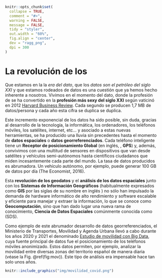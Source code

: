 ```r
knitr::opts_chunk$set(
  collapse = TRUE,
  comment = "#>",
  warning = FALSE,
  message = FALSE,
  tidy = "styler",
  out.width = "60%",
  fig.align = "center",
  dev = "ragg_png",
  dpi = 300
)
```

# La revolución de los \index{geodatos}

Que estamos en la la *era del dato*, que los *datos son el petróleo del siglo
XXI* y que estamos rodeados de datos es una cuestión que ya hemos hecho
inherente a nosotros. Vivimos en el momento del dato, donde la profesión de
\index{Data Scientist} se ha convertido en la **profesión más sexy del siglo XXI**
según vaticinó en 2012 [Harvard Business
Review](https://hbr.org/2012/10/data-scientist-the-sexiest-job-of-the-21st-century).
Cada segundo se producen 1,7 MB de datos/persona y cada año esta cifra se
duplica se duplica.

Este incremento exponencial de los datos ha sido posible, sin duda, gracias al
desarrollo de la tecnología, la informática, los ordenadores, los teléfonos
móviles, los satélites, internet, etc... y asociado a estas nuevas herramientas,
se ha producido una lluvia sin precedentes hasta el momento de **datos
espaciales** o **datos georreferenciados**. Cada teléfono inteligente tiene un
**Receptor de posicionamiento Global** (en inglés, \index{Global Positioning System},
**GPS**) y, además, convivimos con una multitud de sensores en dispositivos que
van desde satélites y vehículos semi-autónomos hasta científicos ciudadanos que
miden incesantemente cada parte del mundo. La tasa de datos producidos es
abrumadora. Un vehículo autónomo, por ejemplo, puede generar 100 GB de datos por
día (The Economist, 2016).

Esta **revolución de los geodatos** y el **análisis de los datos espaciales**
junto con los **Sistemas de Información Geográficos** (habitualmente expresados
como **GIS** por las siglas de su nombre en inglés \index{Geographical Information
System}) no sólo han impulsado la demanda de hardware informático de alto
rendimiento y software escalable y eficiente para manejar y extraer la
información, lo que se conoce como **Geocomputación**, sino que han dado lugar
una nueva rama de conocimiento, **Ciencia de Datos Espaciales** comúnmente
conocida como \index{Spatial Data Scicene} (SDS).

Como ejemplo de este abrumador desarrollo de datos georreferenciados, el
Ministerio de Transportes, Movilidad y Agenda Urbana llevó a cabo durante los
años 2020 y 2021 el denominado [Estudio de movilidad con Big
Data](https://www.mitma.gob.es/ministerio/covid-19/evolucion-movilidad-big-data),
cuya fuente principal de datos fue el posicionamiento de los teléfonos móviles
anonimizado. Estos datos permiten, por ejemplo, analizar la movilidad entre
diversas zonas del territorio español de manera diaria (véase la Fig.
\@ref(fig:mov)). Este tipo de análisis era impensable hace tan solo unos años.

```r

knitr::include_graphics("img/movilidad_covid.png")
```
